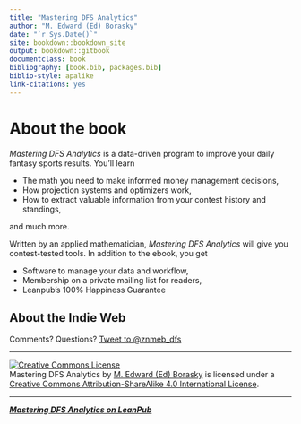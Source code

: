 ```yaml
--- 
title: "Mastering DFS Analytics"
author: "M. Edward (Ed) Borasky"
date: "`r Sys.Date()`"
site: bookdown::bookdown_site
output: bookdown::gitbook
documentclass: book
bibliography: [book.bib, packages.bib]
biblio-style: apalike
link-citations: yes
---
```


# About the book
_Mastering DFS Analytics_ is a data-driven program to improve your daily fantasy sports results. You'll learn

* The math you need to make informed money management decisions,
* How projection systems and optimizers work,
* How to extract valuable information from your contest history and standings,

and much more.

Written by an applied mathematician, _Mastering DFS Analytics_ will give you contest-tested tools. In addition to the ebook, you get

* Software to manage your data and workflow,
* Membership on a private mailing list for readers,
* Leanpub's 100% Happiness Guarantee

## About the Indie Web

Comments? Questions? [Tweet to \@znmeb_dfs](https://twitter.com/znmeb_dfs)

----------

<a rel="license" href="http://creativecommons.org/licenses/by-sa/4.0/"><img alt="Creative Commons License" style="border-width:0" src="https://i.creativecommons.org/l/by-sa/4.0/88x31.png" /></a><br /><span xmlns:dct="http://purl.org/dc/terms/" property="dct:title">Mastering DFS Analytics</span> by <a xmlns:cc="http://creativecommons.org/ns#" href="http://masteringdfsanalytics.com" property="cc:attributionName" rel="cc:attributionURL">M. Edward (Ed) Borasky</a> is licensed under a <a rel="license" href="http://creativecommons.org/licenses/by-sa/4.0/">Creative Commons Attribution-ShareAlike 4.0 International License</a>.

----------

***[Mastering DFS Analytics on LeanPub](https://leanpub.com/masteringdfsanalytics)***
